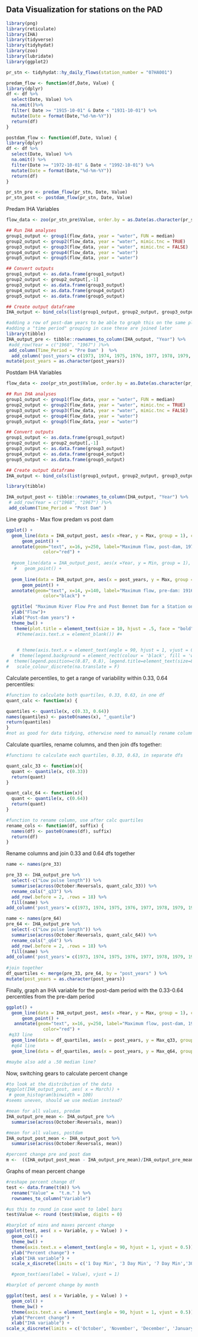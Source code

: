 
## Data Visualization for stations on the PAD


```r

library(png)
library(reticulate)
library(IHA)
library(tidyverse)
library(tidyhydat)
library(zoo)
library(lubridate)
library(ggplot2)

```


```r

pr_stn <- tidyhydat::hy_daily_flows(station_number = "07HA001")

```


```r

predam_flow <- function(df,Date, Value) {
library(dplyr)
df <- df %>%
  select(Date, Value) %>%
  na.omit()%>%
  filter( Date >= "1915-10-01" & Date < "1931-10-01") %>% 
  mutate(Date = format(Date,"%d-%m-%Y"))
  return(df)
}

postdam_flow <- function(df,Date, Value) {
library(dplyr)
df <- df %>%
  select(Date, Value) %>%
  na.omit() %>%
  filter(Date >= "1972-10-01" & Date < "1992-10-01") %>%
  mutate(Date = format(Date,"%d-%m-%Y"))
  return(df)
}

```

```r

pr_stn_pre <- predam_flow(pr_stn, Date, Value)
pr_stn_post <- postdam_flow(pr_stn, Date, Value)

```

Predam IHA Variables 
```r

flow_data <- zoo(pr_stn_pre$Value, order.by = as.Date(as.character(pr_stn_pre$Date), format = "%d-%m-%Y"))

## Run IHA analyses
group1_output <- group1(flow_data, year = "water", FUN = median)
group2_output <- group2(flow_data, year = "water", mimic.tnc = TRUE)
group3_output <- group3(flow_data, year = "water", mimic.tnc = FALSE)
group4_output <- group4(flow_data, year = "water")
group5_output <- group5(flow_data, year = "water")

## Convert outputs
group1_output <- as.data.frame(group1_output)
group2_output <- group2_output[,-1]
group3_output <- as.data.frame(group3_output)
group4_output <- as.data.frame(group4_output)
group5_output <- as.data.frame(group5_output)

## Create output dataframe 
IHA_output <- bind_cols(list(group1_output, group2_output, group3_output, group4_output, group5_output))

#adding a row of post-dam years to be able to graph this on the same plot in ggplot
#adding a "time period" grouping in case these are joined later
library(tibble)
IHA_output_pre <- tibble::rownames_to_column(IHA_output, "Year") %>%
 #add_row(Year = c("1968", "1967") )%>%
 add_column(Time_Period = "Pre Dam" )  %>%
  add_column('post_years'= c(1973, 1974, 1975, 1976, 1977, 1978, 1979, 1980, 1981, 1982, 1983, 1984, 1985, 1986, 1987, 1989)) %>%
mutate(post_years = as.character(post_years))


```

Postdam IHA Variables 

```r

flow_data <- zoo(pr_stn_post$Value, order.by = as.Date(as.character(pr_stn_post$Date), format = "%d-%m-%Y"))

## Run IHA analyses
group1_output <- group1(flow_data, year = "water", FUN = median)
group2_output <- group2(flow_data, year = "water", mimic.tnc = TRUE)
group3_output <- group3(flow_data, year = "water", mimic.tnc = FALSE)
group4_output <- group4(flow_data, year = "water")
group5_output <- group5(flow_data, year = "water")

## Convert outputs
group1_output <- as.data.frame(group1_output)
group2_output <- group2_output[,-1]
group3_output <- as.data.frame(group3_output)
group4_output <- as.data.frame(group4_output)
group5_output <- as.data.frame(group5_output)

## Create output dataframe 
IHA_output <- bind_cols(list(group1_output, group2_output, group3_output, group4_output, group5_output))

library(tibble)

IHA_output_post <- tibble::rownames_to_column(IHA_output, "Year") %>%
 # add_row(Year = c("1968", "1967") )%>%
 add_column(Time_Period = "Post Dam" )

```

Line graphs -  Max flow predam vs post dam
```r

ggplot() +
  geom_line(data = IHA_output_post, aes(x =Year, y = Max, group = 1), colour = "red", size = 0.75)  + 
      geom_point() + 
  annotate(geom="text", x=16, y=250, label="Maximum flow, post-dam, 1973-1992",
              color="red") +
  
  #geom_line(data = IHA_output_post, aes(x =Year, y = Min, group = 1), colour = "blue" ) + 
   #   geom_point() + 
  
  geom_line(data = IHA_output_pre, aes(x = post_years, y = Max, group = 1), colour = "black", size = 1)  + 
      geom_point() +
  annotate(geom="text", x=14, y=140, label="Maximum flow, pre-dam: 1916-1931",
              color="black") +

  ggtitle( "Maximum River Flow Pre and Post Bennet Dam for a Station on the Peace River") +
  ylab("Flow")+
  xlab("Post-dam years") +
  theme_bw() +
   theme(plot.title = element_text(size = 10, hjust = .5, face = "bold")) # +
    #theme(axis.text.x = element_blank()) #+

  
    # theme(axis.text.x = element_text(angle = 90, hjust = 1, vjust = 0.5)) +
  #  theme(legend.background = element_rect(colour = 'black', fill = 'white', linetype='solid')) +
#  theme(legend.position=c(0.87, 0.8), legend.title=element_text(size=8), legend.text=element_text(size=7)) +
#   scale_colour_discrete(na.translate = F)
```

Calculate percentiles, to get a range of variability within 0.33, 0.64 percentiles: 

```r
#function to calculate both quartiles, 0.33, 0.63, in one df
quant_calc <- function(x) {

quantiles <- quantile(x, c(0.33, 0.64))
names(quantiles) <- paste0(names(x), "_quantile")
return(quantiles)
}
#not as good for data tidying, otherwise need to manually rename columns
```

Calculate quartiles, rename columns, and then join dfs together:
```r

#functions to calculate each quartiles, 0.33, 0.63, in separate dfs

quant_calc_33 <- function(x){
  quant <- quantile(x, c(0.33))
  return(quant)
}

quant_calc_64 <- function(x){
  quant <- quantile(x, c(0.64))
  return(quant)
}

#function to rename column, use after calc quartiles 
rename_cols <- function(df, suffix) {
  names(df) <- paste0(names(df), suffix)
  return(df)
}
```

Rename columns and join 0.33 and 0.64 dfs together 
```r

name <- names(pre_33)

pre_33 <- IHA_output_pre %>%
  select(-c("Low pulse length")) %>%
  summarise(across(October:Reversals, quant_calc_33)) %>%
  rename_cols("_q33") %>%
  add_row(.before = 2, .rows = 18) %>%
  fill(name) %>% 
add_column('post_years'= c(1973, 1974, 1975, 1976, 1977, 1978, 1979, 1980, 1981, 1982, 1983, 1984, 1985, 1986, 1987, 1989, 1990, 1991, 1992))

name <- names(pre_64)
pre_64 <- IHA_output_pre %>%
  select(-c("Low pulse length")) %>%
  summarise(across(October:Reversals, quant_calc_64)) %>%
  rename_cols("_q64") %>%
  add_row(.before = 2, .rows = 18) %>% 
  fill(name) %>%
add_column('post_years'= c(1973, 1974, 1975, 1976, 1977, 1978, 1979, 1980, 1981, 1982, 1983, 1984, 1985, 1986, 1987, 1989, 1990, 1991, 1992))
  
#join together 
df_quartiles <- merge(pre_33, pre_64, by = "post_years" ) %>%
mutate(post_years = as.character(post_years))

```

Finally, graph an IHA variable for the post-dam period with the 0.33-0.64 percentiles from the pre-dam period 
```r
ggplot() +
  geom_line(data = IHA_output_post, aes(x =Year, y = Max, group = 1), colour = "red", size = 0.75)  + 
      geom_point() + 
   annotate(geom="text", x=16, y=250, label="Maximum flow, post-dam, 1973-1992",
              color="red") +
 #q33 line
  geom_line(data = df_quartiles, aes(x = post_years, y = Max_q33, group = 1), linetype = 'dotted', colour = "black", size = 0.5)  + 
  #q64 line
  geom_line(data = df_quartiles, aes(x = post_years, y = Max_q64, group = 1), linetype = 'dotted', colour = "black", size = 0.5)  

#maybe also add a .50 median line?
```
Now, switching gears to calculate percent change 

```r
#to look at the distribution of the data
#ggplot(IHA_output_post, aes( x = March)) + 
 # geom_histogram(binwidth = 100)
#seems uneven, should we use median instead?

#mean for all values, predam
IHA_output_pre_mean <- IHA_output_pre %>%
  summarise(across(October:Reversals, mean)) 

#mean for all values, postdam
IHA_output_post_mean <- IHA_output_post %>%
  summarise(across(October:Reversals, mean)) 

```

```r
#percent change pre and post dam
m <-  ((IHA_output_post_mean - IHA_output_pre_mean)/IHA_output_pre_mean) * 100

```

Graphs of mean percent change
```r

#reshape percent change df 
test <- data.frame(t(m)) %>%
  rename("Value" =  "t.m." ) %>%
  rownames_to_column("Variable")

#us this to round in case want to label bars
test$Value <- round (test$Value, digits = 0)

#barplot of mins and maxes percent change
ggplot(test, aes( x = Variable, y = Value) ) +
  geom_col() +
  theme_bw() +
  theme(axis.text.x = element_text(angle = 90, hjust = 1, vjust = 0.5)) +
  ylab("Percent change") +
  xlab("IHA variable") +
  scale_x_discrete(limits = c('1 Day Min', '3 Day Min', '7 Day Min','30 Day Min', '90 Day Min', '1 Day Max', '3 Day Max', '7 Day Max', '30 Day Max' , '90 Day Max')) #+

  #geom_text(aes(label = Value), vjust = 1)

```

```r

#barplot of percent change by month

ggplot(test, aes( x = Variable, y = Value) ) +
  geom_col() +
  theme_bw() +
  theme(axis.text.x = element_text(angle = 90, hjust = 1, vjust = 0.5)) +
  ylab("Percent change") +
  xlab("IHA variable") +
scale_x_discrete(limits = c('October', 'November', 'December', 'January' , 'February', 'March', 'April', 'May', 'June','July', 'August', 'September'))

```

```r

```

```r

```

```r

```

```r

```

```r

```

```r

```

```r

```

```r

```

```r

```

